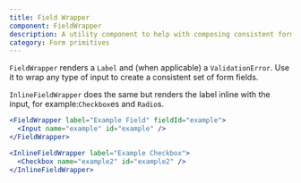 ```yaml
---
title: Field Wrapper
component: FieldWrapper
description: A utility component to help with composing consistent form fields
category: Form primitives
---
```


`FieldWrapper` renders a `Label` and (when applicable) a `ValidationError`. Use it to wrap any type of input to create a consistent set of form fields.

`InlineFieldWrapper` does the same but renders the label inline with the input, for example:`Checkbox`es and `Radio`s.

```jsx preview
<FieldWrapper label="Example Field" fieldId="example">
  <Input name="example" id="example" />
</FieldWrapper>
```

```jsx preview
<InlineFieldWrapper label="Example Checkbox">
  <Checkbox name="example2" id="example2" />
</InlineFieldWrapper>
```
